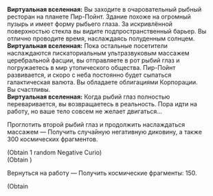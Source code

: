 {{Диалог Начало}}
:'''Виртуальная вселенная:''' Вы заходите в очаровательный рыбный ресторан на планете Пир-Пойнт. Здание похоже на огромный пузырь и имеет форму рыбьего глаза. За искривлённой поверхностью стекла вы видите подпространственный барьер. Вы отлично проводите время, наслаждаясь полуденным солнцем.
:'''Виртуальная вселенная:''' Пока остальные посетители наслаждаются пискаториальным ультразвуковым массажем церебральной фасции, вы отправляете в рот рыбий глаз и погружаетесь в мир утопического общества. Пир-Пойнт развивается, и скоро с неба постоянно будет сыпаться галактическая валюта. Вы обладаете облигациями Корпорации. Вы счастливы.
:'''Виртуальная вселенная:''' Когда рыбий глаз полностью переваривается, вы возвращаетесь в реальность. Пора идти на работу, но ваше тело совсем не желает двигаться...
:{{Диалог|Звезда}} Проглотить второй рыбий глаз и продолжить наслаждаться массажем &mdash; Получить случайную негативную диковину, а также 300 космических фрагментов.
:;(Obtain 1 random Negative Curio)
:;(Obtain {{Предмет|Космические фрагменты|20|x=300}})
:{{Диалог|Звезда}} Вернуться на работу &mdash; Получить космические фрагменты: 150.
:;(Obtain {{Предмет|Космические фрагменты|20|x=100}}
{{Диалог Конец}}